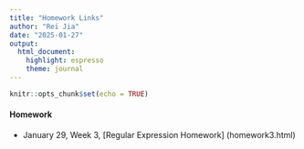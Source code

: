 ```yaml
---
title: "Homework Links"
author: "Rei Jia"
date: "2025-01-27"
output:
  html_document:
    highlight: espresso
    theme: journal
---
```


```r
knitr::opts_chunk$set(echo = TRUE)
```
#### Homework

- January 29, Week 3, [Regular Expression Homework] (homework3.html)
